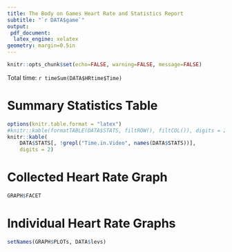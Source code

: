 ```yaml
---
title: The Body on Games Heart Rate and Statistics Report
subtitle: "`r DATA$game`"
output: 
 pdf_document:
  latex_engine: xelatex
geometry: margin=0.5in
---
```

```r
knitr::opts_chunk$set(echo=FALSE, warning=FALSE, message=FALSE)
```

Total time: `r timeSum(DATA$HRtime$Time)`

# Summary Statistics Table

```r
options(knitr.table.format = "latex")
#knitr::kable(formatTABLE(DATA$STATS, filtROW(), filtCOL()), digits = 2)
knitr::kable(
	DATA$STATS[, !grepl("Time.in.Video", names(DATA$STATS))],
	digits = 2)
```

# Collected Heart Rate Graph

```r
GRAPH$FACET
```

\newpage
# Individual Heart Rate Graphs

```r
setNames(GRAPH$PLOTs, DATA$levs)
```
